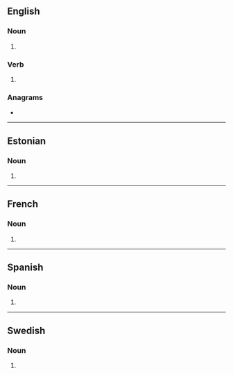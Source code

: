 ==English==

===Noun===
{{head|en|noun form}}

# {{plural of|en|samba}}

===Verb===
{{head|en|verb form}}

# {{en-third-person singular of|samba}}

===Anagrams===
* {{anagrams|en|a=aabmss|ambass}}

----

==Estonian==

===Noun===
{{head|et|noun form}}

# {{noun form of|et|sammas||ine|s}}

----

==French==

===Noun===
{{head|fr|noun plural form|g=?}}

# {{plural of|fr|samba}}

----

==Spanish==

===Noun===
{{head|es|noun form}}

# {{plural of|es|samba}}

----

==Swedish==

===Noun===
{{head|sv|noun form}}

# {{sv-noun-form-indef-gen|samba}}